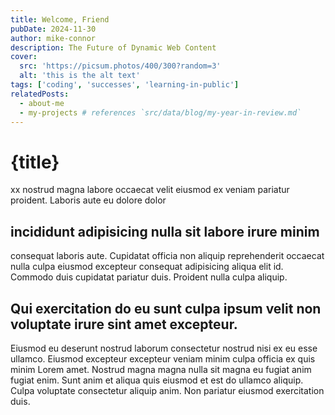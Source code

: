 ```yaml
---
title: Welcome, Friend
pubDate: 2024-11-30
author: mike-connor
description: The Future of Dynamic Web Content
cover:
  src: 'https://picsum.photos/400/300?random=3'
  alt: 'this is the alt text'
tags: ['coding', 'successes', 'learning-in-public']
relatedPosts:
  - about-me
  - my-projects # references `src/data/blog/my-year-in-review.md`
---
```



# {title}

xx nostrud magna labore occaecat velit eiusmod ex veniam pariatur proident.
Laboris aute eu dolore dolor

## incididunt adipisicing nulla sit labore irure minim

consequat laboris aute. Cupidatat officia non aliquip reprehenderit occaecat
nulla culpa eiusmod excepteur consequat adipisicing aliqua elit id. Commodo duis
cupidatat pariatur duis. Proident nulla culpa aliquip.

## Qui exercitation do eu sunt culpa ipsum velit non voluptate irure sint amet excepteur.

Eiusmod eu deserunt nostrud laborum consectetur nostrud nisi ex eu esse ullamco.
Eiusmod excepteur excepteur veniam minim culpa officia ex quis minim Lorem amet.
Nostrud magna magna nulla sit magna eu fugiat anim fugiat enim. Sunt anim et
aliqua quis eiusmod et est do ullamco aliquip. Culpa voluptate consectetur
aliquip anim. Non pariatur eiusmod exercitation duis.
